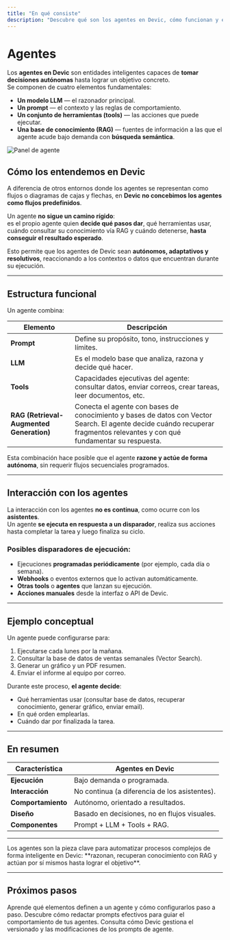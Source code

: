 ```yaml
---
title: "En qué consiste"
description: "Descubre qué son los agentes en Devic, cómo funcionan y en qué se diferencian de los flujos tradicionales."
---
```


# Agentes

Los **agentes en Devic** son entidades inteligentes capaces de **tomar decisiones autónomas** hasta lograr un objetivo concreto.\
Se componen de cuatro elementos fundamentales:

- **Un modelo LLM** — el razonador principal.
- **Un prompt** — el contexto y las reglas de comportamiento.
- **Un conjunto de herramientas (tools)** — las acciones que puede ejecutar.
- **Una base de conocimiento (RAG)** — fuentes de información a las que el agente acude bajo demanda con **búsqueda semántica**.

![Panel de agente](/agent-general-view.png)

## Cómo los entendemos en Devic

A diferencia de otros entornos donde los agentes se representan como flujos o diagramas de cajas y flechas, en **Devic no concebimos los agentes como flujos predefinidos**.

Un agente **no sigue un camino rígido**:\
es el propio agente quien **decide qué pasos dar**, qué herramientas usar, cuándo consultar su conocimiento vía RAG y cuándo detenerse, **hasta conseguir el resultado esperado**.

Esto permite que los agentes de Devic sean **autónomos, adaptativos y resolutivos**, reaccionando a los contextos o datos que encuentran durante su ejecución.

---

## Estructura funcional

Un agente combina:

| Elemento                                 | Descripción                                                                                                                                                                 |
| ---------------------------------------- | --------------------------------------------------------------------------------------------------------------------------------------------------------------------------- |
| **Prompt**                               | Define su propósito, tono, instrucciones y límites.                                                                                                                         |
| **LLM**                                  | Es el modelo base que analiza, razona y decide qué hacer.                                                                                                                   |
| **Tools**                                | Capacidades ejecutivas del agente: consultar datos, enviar correos, crear tareas, leer documentos, etc.                                                                     |
| **RAG (Retrieval-Augmented Generation)** | Conecta el agente con bases de conocimiento y bases de datos con Vector Search. El agente decide cuándo recuperar fragmentos relevantes y con qué fundamentar su respuesta. |

Esta combinación hace posible que el agente **razone y actúe de forma autónoma**, sin requerir flujos secuenciales programados.

---

## Interacción con los agentes

La interacción con los agentes **no es continua**, como ocurre con los **asistentes**.\
Un agente **se ejecuta en respuesta a un disparador**, realiza sus acciones hasta completar la tarea y luego finaliza su ciclo.

### Posibles disparadores de ejecución:

- Ejecuciones **programadas periódicamente** (por ejemplo, cada día o semana).
- **Webhooks** o eventos externos que lo activan automáticamente.
- **Otras tools** o **agentes** que lanzan su ejecución.
- **Acciones manuales** desde la interfaz o API de Devic.

---

## Ejemplo conceptual

Un agente puede configurarse para:

1. Ejecutarse cada lunes por la mañana.
2. Consultar la base de datos de ventas semanales (Vector Search).
3. Generar un gráfico y un PDF resumen.
4. Enviar el informe al equipo por correo.

Durante este proceso, **el agente decide**:

- Qué herramientas usar (consultar base de datos, recuperar conocimiento, generar gráfico, enviar email).
- En qué orden emplearlas.
- Cuándo dar por finalizada la tarea.

---

## En resumen

| Característica     | Agentes en Devic                              |
| ------------------ | --------------------------------------------- |
| **Ejecución**      | Bajo demanda o programada.                    |
| **Interacción**    | No continua (a diferencia de los asistentes). |
| **Comportamiento** | Autónomo, orientado a resultados.             |
| **Diseño**         | Basado en decisiones, no en flujos visuales.  |
| **Componentes**    | Prompt + LLM + Tools + RAG.                   |

---

<Note>
  Los agentes son la pieza clave para automatizar procesos complejos de forma inteligente en Devic: **razonan, recuperan conocimiento con RAG y actúan por sí mismos hasta lograr el objetivo**.
</Note>

---

## Próximos pasos

<CardGroup cols={2}>
  <Card title="Lanza tu primer agente" icon="boxes" href="./lanza-tu-primer-agente">
    Aprende qué elementos definen a un agente y cómo configurarlos paso a paso.
  </Card>
  <Card title="Prompt de agente" icon="terminal" href="./prompt">
    Descubre cómo redactar prompts efectivos para guiar el comportamiento de tus agentes.
  </Card>
  <Card title="Histórico y versionado de prompts" icon="history" href="./historico-prompts">
    Consulta cómo Devic gestiona el versionado y las modificaciones de los prompts de agente.
  </Card>
</CardGroup>